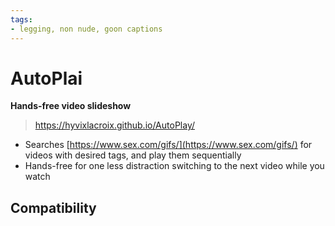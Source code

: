 ```yaml
---
tags:
- legging, non nude, goon captions
---
```


# AutoPlai
**Hands-free video slideshow**

> https://hyvixlacroix.github.io/AutoPlay/

  - Searches [https://www.sex.com/gifs/](https://www.sex.com/gifs/) for videos with desired tags, and play them sequentially
  - Hands-free for one less distraction switching to the next video while you watch

## Compatibility

<Compatibility web />
